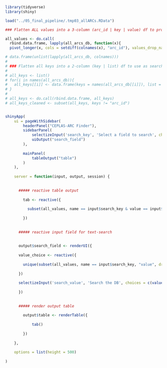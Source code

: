 


```r
library(tidyverse)
library(shiny)

load("../05_final_pipeline/.tmp03_allARCs.RData")

### Flatten ALL values into a 3-column (arc_id | key | value) df to provide search across "any field"

all_values <- do.call(
  rbind.data.frame, lapply(all_arcs_db, function(x){
  pivot_longer(x, cols = setdiff(colnames(x), "arc_id"), values_drop_na = T)}))

# data.frame(unlist(lapply(all_arcs_db, colnames)))
# 
# ### Flatten all keys into a 2-column (key | list) df to use as search field selection
# 
# all_keys <- list()
# for(i in names(all_arcs_db)){
#   all_keys[[i]] <- data.frame(keys = names(all_arcs_db[[i]]), list = i)
# }
# 
# all_keys <- do.call(rbind.data.frame, all_keys)
# all_keys_cleaned <- subset(all_keys, keys != "arc_id")


shinyApp(
    ui = pageWithSidebar(
        headerPanel("CEPLAS-ARC Finder"),
        sidebarPanel(
            selectizeInput('search_key', 'Select a field to search', choices = c("choose" = "", unique(all_values$name))),
            uiOutput("search_field")
        ),
        
        mainPanel(
            tableOutput("table")
        )
    ),
    
    server = function(input, output, session) {
        
      
      ##### reactive table output
      
        tab <- reactive({ 
          
          subset(all_values, name == input$search_key & value == input$search_value)
            
        })
      
      
      ##### reactive input field for text-search
          
        
      output$search_field <- renderUI({
      
      value_choice <- reactive({
        
        unique(subset(all_values, name == input$search_key, "value", drop = T))
        
      })
      
      selectizeInput('search_value', 'Search the DB', choices = c(value_choice())) 
      
      })
        
        
      ##### render output table
        
        output$table <- renderTable({ 
            
            tab()
            
        })
        
    },
    
    options = list(height = 500)
    
)


```

